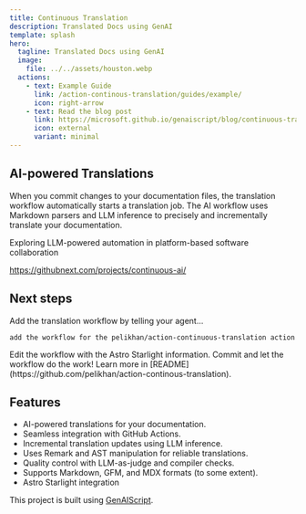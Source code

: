 ```yaml
---
title: Continuous Translation
description: Translated Docs using GenAI
template: splash
hero:
  tagline: Translated Docs using GenAI
  image:
    file: ../../assets/houston.webp
  actions:
    - text: Example Guide
      link: /action-continous-translation/guides/example/
      icon: right-arrow
    - text: Read the blog post
      link: https://microsoft.github.io/genaiscript/blog/continuous-translations/
      icon: external
      variant: minimal
---
```



## AI-powered Translations

<CardGrid>
  <Card title="GitHub Actions" icon="github">
    When you commit changes to your documentation files, the translation
    workflow automatically starts a translation job.
  </Card>
  <Card title="GitHub Models" icon="seti:markdown">
    The AI workflow uses Markdown parsers and LLM inference to precisely and
    incrementally translate your documentation.
  </Card>
</CardGrid>

<Card title="Continuous AI" icon="rocket">

Exploring LLM-powered automation in platform-based software collaboration

https://githubnext.com/projects/continuous-ai/

</Card>

## Next steps

<CardGrid stagger>
  <Card title="Add the Workflow" icon="pencil">
    Add the translation workflow by telling your agent...

```
add the workflow for the pelikhan/action-continuous-translation action
```

  </Card>
  <Card title="Configure your site" icon="setting">
    Edit the workflow with the Astro Starlight information.
  </Card>
  <Card title="Translate!" icon="add-document">
    Commit and let the workflow do the work!
  </Card>
  <Card title="Read the docs" icon="open-book">
    Learn more in
    [README](https://github.com/pelikhan/action-continous-translation).
  </Card>
</CardGrid>

## Features

- AI-powered translations for your documentation.
- Seamless integration with GitHub Actions.
- Incremental translation updates using LLM inference.
- Uses Remark and AST manipulation for reliable translations.
- Quality control with LLM-as-judge and compiler checks.
- Supports Markdown, GFM, and MDX formats (to some extent).
- Astro Starlight integration

This project is built using [GenAIScript](https://microsoft.github.io/genaiscript).
